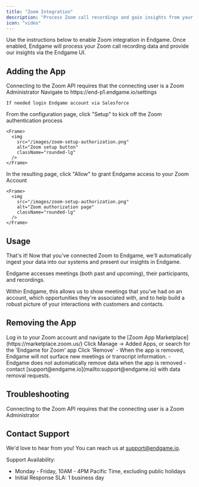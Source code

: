 ```yaml
---
title: "Zoom Integration"
description: "Process Zoom call recordings and gain insights from your meetings"
icon: "video"
---
```


Use the instructions below to enable Zoom integration in Endgame. Once enabled, Endgame will process your Zoom call recording data and provide our insights via the Endgame UI.

## Adding the App

<Warning>
  Connecting to the Zoom API requires that the connecting user is a Zoom Administrator
</Warning>

<Steps>
  <Step title="Navigate to Configuration">
    Navigate to https://end-p1.endgame.io/settings

    If needed login Endgame account via Salesforce
  </Step>
  <Step title="Start Setup">
    From the configuration page, click "Setup" to kick off the Zoom authentication process

    <Frame>
      <img
        src="/images/zoom-setup-authorization.png"
        alt="Zoom setup button"
        className="rounded-lg"
      />
    </Frame>
  </Step>
  <Step title="Grant Access">
    In the resulting page, click "Allow" to grant Endgame access to your Zoom Account

    <Frame>
      <img
        src="/images/zoom-setup-authorization.png"
        alt="Zoom authorization page"
        className="rounded-lg"
      />
    </Frame>
  </Step>
</Steps>

## Usage

That's it\! Now that you've connected Zoom to Endgame, we'll automatically ingest your data into our systems and present our insights in Endgame.

Endgame accesses meetings (both past and upcoming), their participants, and recordings.

Within Endgame, this allows us to show meetings that you've had on an account, which opportunities they're associated with, and to help build a robust picture of your interactions with customers and contacts.

## Removing the App

<Steps>
  <Step title="Access Zoom Marketplace">
    Log in to your Zoom account and navigate to the [Zoom App Marketplace](https://marketplace.zoom.us/)
  </Step>
  <Step title="Find Endgame App">
    Click Manage → Added Apps, or search for the 'Endgame for Zoom' app
  </Step>
  <Step title="Remove App">
    Click 'Remove'
  </Step>
</Steps>

<Info>
  - When the app is removed, Endgame will not surface new meetings or transcript information.
  - Endgame does not automatically remove data when the app is removed - contact [support@endgame.io](mailto:support@endgame.io) with data removal requests.
</Info>

## Troubleshooting

Connecting to the Zoom API requires that the connecting user is a Zoom Administrator

## Contact Support

We'd love to hear from you\! You can reach us at [support@endgame.io](mailto:support@endgame.io).

Support Availability:

- Monday - Friday, 10AM - 4PM Pacific Time, excluding public holidays
- Initial Response SLA: 1 business day